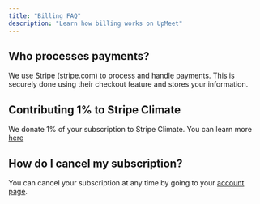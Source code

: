```yaml
---
title: "Billing FAQ"
description: "Learn how billing works on UpMeet"
---
```


## Who processes payments?
We use Stripe (stripe.com) to process and handle payments.
This is securely done using their checkout feature and stores your information.

## Contributing 1% to Stripe Climate
We donate 1% of your subscription to Stripe Climate.
You can learn more [here](https://climate.stripe.com/R5ng2n)

## How do I cancel my subscription?
You can cancel your subscription at any time by going to your [account page](https://billing.stripe.com/login/cN23g19ZJ7SCd4Q7ss).
